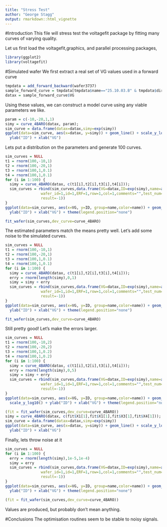 ```yaml
---
title: "Stress Test"
author: "George Stagg"
output: rmarkdown::html_vignette
---
```

<!--
%\VignetteEngine{knitr::rmarkdown}
%\VignetteIndexEntry{Stress Test}
-->
#Introduction
This file will stress test the voltagefit package by fitting many curves of varying quality.

Let us first load the voltagefit,graphics, and parallel processing packages,

```r
library(ggplot2)
library(voltagefit)
```

#Simulated wafer
We first extract a real set of VG values used in a forward curve

```r
tmpdata = add_forward_backward(wafer3737)
sample_forward_curve = tmpdata[tmpdata$name=="25.10.03.B" & tmpdata$direction=="Forward",]
datax = sample_forward_curve$VG
```

Using these values, we can construct a model curve using any viable parameters we like.

```r

param = c(-10,-20,1,1)
simy = curve_4BARO(datax, param);
sim_curve = data.frame(datax=datax,simy=exp(simy))
ggplot(data=sim_curve, aes(x=datax, y=simy)) + geom_line() + scale_y_log10() +
  ylab("ID") + xlab("VG")
```

Lets put a distribution on the parameters and generate 100 curves.

```r
sim_curves = NULL
t1 = rnorm(100,-10,1)
t2 = rnorm(100,-20,1)
t3 = rnorm(100,1,0.1)
t4 = rnorm(100,1,0.1)
for (i in 1:100) {
  simy = curve_4BARO(datax, c(t1[i],t2[i],t3[i],t4[i]));
  sim_curves = rbind(sim_curves,data.frame(VG=datax,ID=exp(simy),name=as.character(i),
                wafer_id=1,id=1,ERF=1,row=1,col=1,comments="",test_num=1,test_date="1",
                result=-1))
}
ggplot(data=sim_curves, aes(x=VG, y=ID, group=name,color=name)) + geom_line() + scale_y_log10() +
  ylab("ID") + xlab("VG") + theme(legend.position="none")

fit_wafer(sim_curves,dev_curve=curve_4BARO)
```

The estimated parameters match the means pretty well. Let's add some noise to the simulated curves.

```r
sim_curves = NULL
t1 = rnorm(100,-10,1)
t2 = rnorm(100,-20,1)
t3 = rnorm(100,1,0.1)
t4 = rnorm(100,1,0.1)
for (i in 1:100) {
  simy = curve_4BARO(datax, c(t1[i],t2[i],t3[i],t4[i]));
  erry = rnorm(length(simy),0,1)
  simy = simy + erry
  sim_curves = rbind(sim_curves,data.frame(VG=datax,ID=exp(simy),name=as.character(i),
                wafer_id=1,id=1,ERF=1,row=1,col=1,comments="",test_num=1,test_date="1",
                result=-1))
}
ggplot(data=sim_curves, aes(x=VG, y=ID, group=name,color=name)) + geom_line() + scale_y_log10() +
  ylab("ID") + xlab("VG") + theme(legend.position="none")

fit_wafer(sim_curves,dev_curve=curve_4BARO)
```

Still pretty good! Let's make the errors larger.
```r
sim_curves = NULL
t1 = rnorm(100,-10,2)
t2 = rnorm(100,-20,2)
t3 = rnorm(100,1,0.2)
t4 = rnorm(100,1,0.2)
for (i in 1:100) {
  simy = curve_4BARO(datax, c(t1[i],t2[i],t3[i],t4[i]));
  erry = rnorm(length(simy),0,5)
  simy = simy + erry
  sim_curves = rbind(sim_curves,data.frame(VG=datax,ID=exp(simy),name=as.character(i),
                wafer_id=1,id=1,ERF=1,row=1,col=1,comments="",test_num=1,test_date="1",
                result=-1))
}
ggplot(data=sim_curves, aes(x=VG, y=ID, group=name,color=name)) + geom_line() + 
  scale_y_log10() + ylab("ID") + xlab("VG") + theme(legend.position="none")

(fit = fit_wafer(sim_curves,dev_curve=curve_4BARO))
simy = curve_4BARO(datax, c(fit$X1[1],fit$X1[1],fit$X3[1],fit$X4[1]));
sim_curve = data.frame(datax=datax,simy=exp(simy))
ggplot(data=sim_curve, aes(x=datax, y=simy)) + geom_line() + scale_y_log10() +
  ylab("ID") + xlab("VG")
```

Finally, lets throw noise at it
```r
sim_curves = NULL
for (i in 1:100) {
  erry = rnorm(length(simy),1e-5,1e-4)
  simy = erry
  sim_curves = rbind(sim_curves,data.frame(VG=datax,ID=exp(simy),name=as.character(i),
                wafer_id=1,id=1,ERF=1,row=1,col=1,comments="",test_num=1,test_date="1",
                result=-1))
}
ggplot(data=sim_curves, aes(x=VG, y=ID, group=name,color=name)) + geom_line() + scale_y_log10() +
  ylab("ID") + xlab("VG") + theme(legend.position="none")

(fit = fit_wafer(sim_curves,dev_curve=curve_4BARO))
```
Values are produced, but probably don't mean anything.

#Conclusions
The optimisation routines seem to be stable to noisy signals.